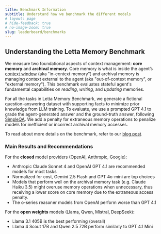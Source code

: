 ```yaml
---
title: Benchmark Information
subtitle: Understand how we benchmark the different models
# layout: page
# hide-feedback: true
# no-image-zoom: true
slug: leaderboard/benchmarks
---
```


## Understanding the Letta Memory Benchmark

We measure two foundational aspects of context management: **core memory** and **archival memory**. Core memory is what is inside the agent’s [context window](https://www.letta.com/blog/memory-blocks) (aka "in-context memory") and archival memory is managing context external to the agent (aka "out-of-context memory", or "external memory"). This benchmark evaluates stateful agent's fundamental capabilities on _reading_, _writing_, and _updating_ memories.

For all the tasks in Letta Memory Benchmark, we generate a fictional question-answering dataset with supporting facts to minimize prior knowledge from LLM training. To evaluate, we use a prompted GPT 4.1 to grade the agent-generated answer and the ground-truth answer, following [SimpleQA](https://openai.com/index/introducing-simpleqa/). We add a penalty for extraneous memory operations to penalize models for inefficient or incorrect archival memory accesses.

To read about more details on the benchmark, refer to our [blog post](https://www.letta.com/blog/memory-benchmark).

### Main Results and Recommendations

For the **closed** model providers (OpenAI, Anthropic, Google):
* Anthropic Claude Sonnet 4 and OpenAI GPT 4.1 are recommended models for most tasks
* Normalized for cost, Gemini 2.5 Flash and GPT 4o-mini are top choices
* Models that perform well on the archival memory task (e.g. Claude Haiku 3.5) might overuse memory operations when unnecessary, thus receiving a lower score on core memory due to the extraneous access penalty.
* The o-series reasoner models from OpenAI perform worse than GPT 4.1

For the **open weights** models (Llama, Qwen, Mistral, DeepSeek):
* Llama 3.1 405B is the best performing (overall)
* Llama 4 Scout 17B and Qwen 2.5 72B perform similarly to GPT 4.1 Mini
